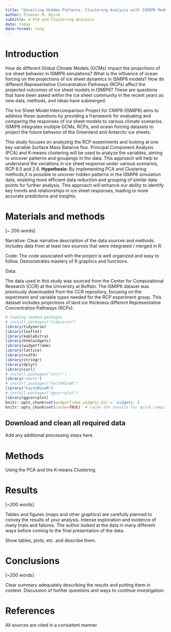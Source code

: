 ```yaml
---
title: "Unveiling Hidden Patterns: Clustering Analysis with ISMIP6 Models"
author: Eleanor M. Byrne
subtitle: A PCA and Clustering Analysis 
date: today
date-format: long
---
```


# Introduction

How do different Global Climate Models (GCMs) impact the projections of ice sheet behavior in ISMIP6 simulations? What is the influence of ocean forcing on the projections of ice sheet dynamics in ISMIP6 models? How do different Representative Concentration Pathways (RCPs) affect the projected outcomes of ice sheet models in ISMIP6? These are questions that have been asked within the ice sheet community in the recent years as new data, methods, and ideas have submerged.

The Ice Sheet Model Intercomparison Project for CMIP6 (ISMIP6) aims to address these questions by providing a framework for evaluating and comparing the responses of ice sheet models to various climate scenarios. ISMIP6 integrates multiple GCMs, RCPs, and ocean forcing datasets to project the future behavior of the Greenland and Antarctic ice sheets.

This study focuses on analyzing the RCP experiments and looking at one key variable Surface Mass Balance flux. Principal Component Analysis (PCA) and K-means clustering will be used to analyze the variables, aiming to uncover patterns and groupings in the data. This approach will help to understand the variations in ice sheet response under various scenarios, RCP 8.5 and 2.6. **Hypothesis:** By implementing PCA and Clustering methods,it is possible to uncover hidden patterns in the ISMIP6 simulation data, enabling more efficient data reduction and grouping of similar data points for further analysis. This approach will enhance our ability to identify key trends and relationships in ice sheet responses, leading to more accurate predictions and insights.

# Materials and methods

\[\~ 200 words\]

Narrative: Clear narrative description of the data sources and methods. Includes data from at least two sources that were integrated / merged in R.

Code: The code associated with the project is well organized and easy to follow. Demonstrates mastery of R graphics and functions.

Data:

The data used in this study was sourced from the Center for Computational Research (CCR) at the University at Buffalo. The ISMIP6 dataset was previously downloaded from the CCR repository, focusing on the experiment and variable types needed for the RCP experiment group. This dataset includes projections of land ice thickness different Representative Concentration Pathways (RCPs).

```r
# loading needed packages 
# install.packages("tidyverse")
library(tidyverse)
library(leaflet)
library(kableExtra)
library(htmlwidgets)
library(widgetframe)
library(lattice)
library(ncdf4)
library(stringr)
library(dplyr)
library(curl)
# install.packages("corrr")
library('corrr')
# install.packages("FactoMineR")
library("FactoMineR")
# install.packages("ggcorrplot")
library(ggcorrplot)
knitr::opts_chunk$set(widgetframe_widgets_dir = 'widgets' ) 
knitr::opts_chunk$set(cache=TRUE)  # cache the results for quick compiling
```

## Download and clean all required data

Add any additional processing steps here.

# Methods

Using the PCA and the K-means Clustering

# Results

\[\~200 words\]

Tables and figures (maps and other graphics) are carefully planned to convey the results of your analysis. Intense exploration and evidence of many trials and failures. The author looked at the data in many different ways before coming to the final presentation of the data.

Show tables, plots, etc. and describe them.

# Conclusions

\[\~200 words\]

Clear summary adequately describing the results and putting them in context. Discussion of further questions and ways to continue investigation.

# References

All sources are cited in a consistent manner
